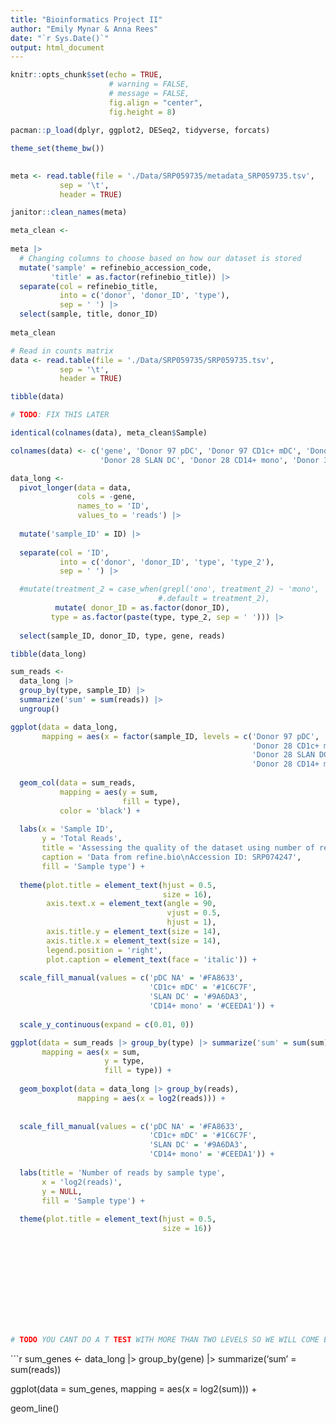 ```yaml
---
title: "Bioinformatics Project II"
author: "Emily Mynar & Anna Rees"
date: "`r Sys.Date()`"
output: html_document
---
```


```r
knitr::opts_chunk$set(echo = TRUE,
                      # warning = FALSE,
                      # message = FALSE,
                      fig.align = "center",
                      fig.height = 8)

pacman::p_load(dplyr, ggplot2, DESeq2, tidyverse, forcats)

theme_set(theme_bw())
```

## 


```r

meta <- read.table(file = './Data/SRP059735/metadata_SRP059735.tsv',
           sep = '\t',
           header = TRUE)

janitor::clean_names(meta)
```



```r
meta_clean <-
  
meta |>
  # Changing columns to choose based on how our dataset is stored
  mutate('sample' = refinebio_accession_code,
         'title' = as.factor(refinebio_title)) |>
  separate(col = refinebio_title,
           into = c('donor', 'donor_ID', 'type'),
           sep = ' ') |>
  select(sample, title, donor_ID)
  
meta_clean
```
```r
# Read in counts matrix
data <- read.table(file = './Data/SRP059735/SRP059735.tsv',
           sep = '\t',
           header = TRUE)

tibble(data)
```
```r
# TODO: FIX THIS LATER

identical(colnames(data), meta_clean$Sample)

```

```r

colnames(data) <- c('gene', 'Donor 97 pDC', 'Donor 97 CD1c+ mDC', 'Donor 97 SLAN DC', 'Donor 97 CD14+ mono', 'Donor 28 pDC', 'Donor 28 CD1c+ mDC', 
                    'Donor 28 SLAN DC', 'Donor 28 CD14+ mono', 'Donor 36 CD1c+ mDC', 'Donor 36 SLAN DC')

```

```r

data_long <-
  pivot_longer(data = data,
               cols = -gene,
               names_to = 'ID',
               values_to = 'reads') |>
  
  mutate('sample_ID' = ID) |>
  
  separate(col = 'ID',
           into = c('donor', 'donor_ID', 'type', 'type_2'),
           sep = ' ') |>

  #mutate(treatment_2 = case_when(grepl('ono', treatment_2) ~ 'mono',
                                 #.default = treatment_2),
          mutate( donor_ID = as.factor(donor_ID),
         type = as.factor(paste(type, type_2, sep = ' '))) |>
  
  select(sample_ID, donor_ID, type, gene, reads)

tibble(data_long)

```
```r

sum_reads <-
  data_long |> 
  group_by(type, sample_ID) |> 
  summarize('sum' = sum(reads)) |>
  ungroup()

ggplot(data = data_long,
       mapping = aes(x = factor(sample_ID, levels = c('Donor 97 pDC', 'Donor 28 pDC', 'Donor 97 CD1c+ mDC',
                                                      'Donor 28 CD1c+ mDC', 'Donor 36 CD1c+ mDC', 'Donor 97 SLAN DC',
                                                      'Donor 28 SLAN DC', 'Donor 36 SLAN DC', 'Donor 97 CD14+ mono', 
                                                      'Donor 28 CD14+ mono')))) +
          
  geom_col(data = sum_reads,
           mapping = aes(y = sum,
                         fill = type),
           color = 'black') +
  
  labs(x = 'Sample ID',
       y = 'Total Reads',
       title = 'Assessing the quality of the dataset using number of reads',
       caption = 'Data from refine.bio\nAccession ID: SRP074247',
       fill = 'Sample type') +
  
  theme(plot.title = element_text(hjust = 0.5,
                                  size = 16),
        axis.text.x = element_text(angle = 90, 
                                   vjust = 0.5, 
                                   hjust = 1),
        axis.title.y = element_text(size = 14),
        axis.title.x = element_text(size = 14),
        legend.position = 'right',
        plot.caption = element_text(face = 'italic')) +
  
  scale_fill_manual(values = c('pDC NA' = '#FA8633',
                               'CD1c+ mDC' = '#1C6C7F',
                               'SLAN DC' = '#9A6DA3',
                               'CD14+ mono' = '#CEEDA1')) +
  
  scale_y_continuous(expand = c(0.01, 0))
```
```r

ggplot(data = sum_reads |> group_by(type) |> summarize('sum' = sum(sum)),
       mapping = aes(x = sum, 
                     y = type,
                     fill = type)) +
  
  geom_boxplot(data = data_long |> group_by(reads),
               mapping = aes(x = log2(reads))) +
  
  
  scale_fill_manual(values = c('pDC NA' = '#FA8633',
                               'CD1c+ mDC' = '#1C6C7F',
                               'SLAN DC' = '#9A6DA3',
                               'CD14+ mono' = '#CEEDA1')) +
  
  labs(title = 'Number of reads by sample type',
       x = 'log2(reads)',
       y = NULL,
       fill = 'Sample type') +
  
  theme(plot.title = element_text(hjust = 0.5,
                                  size = 16))
         
         
         
         
         
         
         
         
         
        
```
```r

# TODO YOU CANT DO A T TEST WITH MORE THAN TWO LEVELS SO WE WILL COME BACK TO THIS 
```
```r
sum_genes <-
  data_long |>
  group_by(gene) |>
  summarize('sum' = sum(reads))

ggplot(data = sum_genes,
       mapping = aes(x = log2(sum))) +
  
  geom_line()